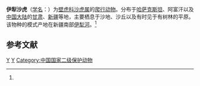 {{NoteTA
|T=zh-hans:伊犁沙虎;zh-hk:伊犁沙虎;zh-tw:蛙眼守宮;
|1=zh-hans:伊犁沙虎;zh-hk:伊犁沙虎;zh-tw:蛙眼守宮;
|2=zh-hans:壁虎科;zh-hk:壁虎科;zh-tw:守宮科
}}
{{Speciesbox
| taxon = Teratoscincus scincus
| image = Teratoscincus keyserlingii.jpg
| binomial_authority = (Schlegel, 1858)<ref name='id4463'>{{cite web| url =http://www.bioinfo.cn/db05/BjdwSpecies.php?action=view&id=4463| title =伊犁沙虎| work =《中国动物物种编目数据库》| publisher =中国科学院微生物研究所| author =中国科学院动物研究所| accessdate =2009-04-11| deadurl =yes| archiveurl =https://web.archive.org/web/20160305024002/http://www.bioinfo.cn/db05/BjdwSpecies.php?action=view&id=4463| archivedate =2016-03-05}}</ref>
}}

'''伊犁沙虎'''（[[学名|学名]]：{{lang|la|''Teratoscincus scincus''}}）为[[壁虎科|壁虎科]][[沙虎属|沙虎属]]的[[爬行动物|爬行动物]]。分布于[[哈萨克斯坦|哈萨克斯坦]]、阿富汗以及[[中国大陆|中国大陆]]的[[甘肃|甘肃]]、[[新疆|新疆]]等地，主要栖息于沙地、沙丘以及有时见于有树林的平原。该物种的模式产地在新疆南部[[伊犁河|伊犁河]]。<ref name='id4463'/>

== 参考文献 ==
{{reflist}}

{{Taxonbar|from=Q734033}}

[[Category:沙虎属|Y]]
[[Category:1858年描述的动物|Y]]
[[Category:中国国家二级保护动物|Category:中国国家二级保护动物]]

{{lizard-stub}}